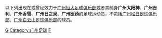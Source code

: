{{Catnav|頁面分類|...|各國足球|中國足球|中国足球俱乐部球员}}
{{Catnav|頁面分類|...|中国体育|中國足球|中国足球俱乐部球员}}
{{catmore|广州足球俱乐部球员列表}}
以下列出现在或曾经效力于[[广州恒大足球俱乐部|广州恒大足球俱乐部]]或者其前身'''广州太阳神'''、'''广州吉利'''、'''广州香雪'''、'''广州日之泉'''、'''广州医药'''的足球运动员，不包括[[广州松日足球俱乐部|广州松日足球俱乐部]]、[[广州白云山足球俱乐部|广州白云山足球俱乐部]]的球员。

[[Category:效力中国足球俱乐部的球员|G]]
[[Category:广州足球|Category:广州足球]]
[[Category:广州足球俱乐部|F]]